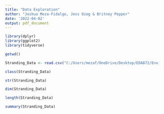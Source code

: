 ```yaml
---
title: "Data Exploration"
author: "Joshua Meza-Fidalgo, Jess Ozog & Britney Pepper"
date: '2022-04-02'
output: pdf_document
---
```


```r
library(dplyr)
library(ggplot2)
library(tidyverse)

getwd()

Stranding_Data <- read.csv("C:/Users/mezaf/OneDrive/Desktop/EDA872/Environmental_Data_Analytics_2022/FINALPROJECT/MezaFidalgo_Ozog_Pepper_ENV872_EDA_FinalProject/Data/Processed/strandings_final.csv")
```


```r
class(Stranding_Data)

str(Stranding_Data)

dim(Stranding_Data)

length(Stranding_Data)
```

```r
summary(Stranding_Data)
```